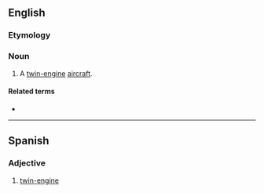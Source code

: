 ==English==

===Etymology===
{{prefix|en|bi|motor}}

===Noun===
{{en-noun}}

# A [[twin-engine]] [[aircraft]].

====Related terms====
* {{l|en|bimotored}}

----

==Spanish==

===Adjective===
{{es-adj}}

# [[twin-engine]]